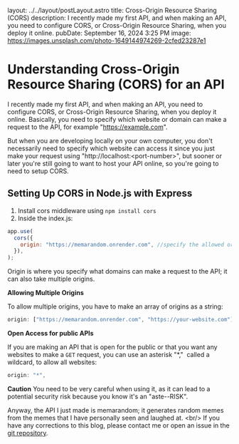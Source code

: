 layout: ../../layout/postLayout.astro
title: Cross-Origin Resource Sharing (CORS)
description: I recently made my first API, and when making an API, you need to configure CORS, or Cross-Origin Resource Sharing, when you deploy it online.
pubDate: September 16, 2024 3:25 PM
image: https://images.unsplash.com/photo-1649144974269-2cfed23287e1

# Understanding Cross-Origin Resource Sharing (CORS) for an API

I recently made my first API, and when making an API, you need to configure CORS, or Cross-Origin Resource Sharing, when you deploy it online. Basically, you need to specify which website or domain can make a request to the API, for example "https://example.com".

But when you are developing locally on your own computer, you don't necessarily need to specify which website can access it since you just make your request using "http://localhost:&lt;port-number&gt;", but sooner or later you're still going to want to host your API online, so you're going to need to setup CORS.

## Setting Up CORS in Node.js with Express

1. Install cors middleware using `npm install cors`
2. Inside the index.js:

```js
app.use(
  cors({
    origin: "https://memarandom.onrender.com", //specify the allowed origin
  }),
);
```

Origin is where you specify what domains can make a request to the API; it can also take multiple origins.

**Allowing Multiple Origins**

To allow multiple origins, you have to make an array of origins as a string:

```js
origin: ["https://memarandom.onrender.com", "https://your-website.com"],
```

**Open Access for public APIs**

If you are making an API that is open for the public or that you want any websites to make a `GET` request, you can use an asterisk "\*,"  called a wildcard, to allow all websites:

```js
origin: "*",
```

**Caution**
You need to be very careful when using it, as it can lead to a potential security risk because you know it's an "aste--RISK".

Anyway, the API I just made is memarandom; it generates random memes from the memes that I have personally seen and laughed at. &lt;br/&gt;
If you have any corrections to this blog, please contact me or open an issue in the [git repository](https://github.com/RealKendpr/kendpr-md/issues).

